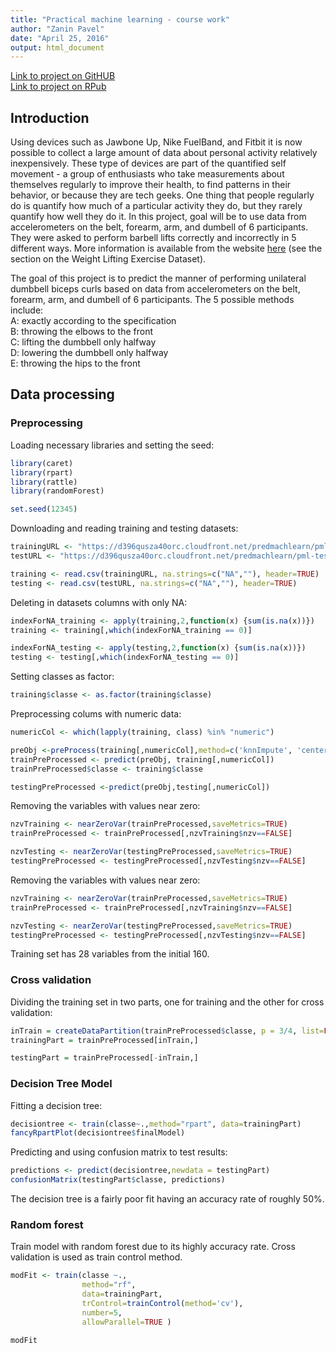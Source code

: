 ```yaml
---
title: "Practical machine learning - course work"
author: "Zanin Pavel"
date: "April 25, 2016"
output: html_document
---
```


[Link to project on GitHUB](https://github.com/Filareth2015/Practical-machine-learning)     
[Link to project on RPub]()

## Introduction     

Using devices such as Jawbone Up, Nike FuelBand, and Fitbit it is now possible to collect a large amount of data about personal activity relatively inexpensively. These type of devices are part of the quantified self movement - a group of enthusiasts who take measurements about themselves regularly to improve their health, to find patterns in their behavior, or because they are tech geeks. One thing that people regularly do is quantify how much of a particular activity they do, but they rarely quantify how well they do it. In this project, goal will be to use data from accelerometers on the belt, forearm, arm, and dumbell of 6 participants. They were asked to perform barbell lifts correctly and incorrectly in 5 different ways. More information is available from the website [here](http://groupware.les.inf.puc-rio.br/har) (see the section on the Weight Lifting Exercise Dataset).

The goal of this project is to predict the manner of performing unilateral dumbbell biceps curls based on data from accelerometers on the belt, forearm, arm, and dumbell of 6 participants. The 5 possible methods include:     
A: exactly according to the specification     
B: throwing the elbows to the front     
C: lifting the dumbbell only halfway    
D: lowering the dumbbell only halfway    
E: throwing the hips to the front     

## Data processing     

### Preprocessing 

Loading necessary libraries and setting the seed:    
```r
library(caret)
library(rpart)
library(rattle)
library(randomForest)

set.seed(12345)
```

Downloading and reading training and testing datasets:    
```r
trainingURL <- "https://d396qusza40orc.cloudfront.net/predmachlearn/pml-training.csv"
testURL <- "https://d396qusza40orc.cloudfront.net/predmachlearn/pml-testing.csv"

training <- read.csv(trainingURL, na.strings=c("NA",""), header=TRUE)
testing <- read.csv(testURL, na.strings=c("NA",""), header=TRUE)
```

Deleting in datasets columns with only NA:
```r
indexForNA_training <- apply(training,2,function(x) {sum(is.na(x))}) 
training <- training[,which(indexForNA_training == 0)]

indexForNA_testing <- apply(testing,2,function(x) {sum(is.na(x))}) 
testing <- testing[,which(indexForNA_testing == 0)]
```

Setting classes as factor:
```r
training$classe <- as.factor(training$classe)
```

Preprocessing colums with numeric data:
```r
numericCol <- which(lapply(training, class) %in% "numeric")

preObj <-preProcess(training[,numericCol],method=c('knnImpute', 'center', 'scale'))
trainPreProcessed <- predict(preObj, training[,numericCol])
trainPreProcessed$classe <- training$classe

testingPreProcessed <-predict(preObj,testing[,numericCol])
```

Removing the variables with values near zero:
```r
nzvTraining <- nearZeroVar(trainPreProcessed,saveMetrics=TRUE)
trainPreProcessed <- trainPreProcessed[,nzvTraining$nzv==FALSE]

nzvTesting <- nearZeroVar(testingPreProcessed,saveMetrics=TRUE)
testingPreProcessed <- testingPreProcessed[,nzvTesting$nzv==FALSE]
```

Removing the variables with values near zero:
```r
nzvTraining <- nearZeroVar(trainPreProcessed,saveMetrics=TRUE)
trainPreProcessed <- trainPreProcessed[,nzvTraining$nzv==FALSE]

nzvTesting <- nearZeroVar(testingPreProcessed,saveMetrics=TRUE)
testingPreProcessed <- testingPreProcessed[,nzvTesting$nzv==FALSE]
```

Training set has 28 variables from the initial 160. 

### Cross validation

Dividing the training set in two parts, one for training and the other for cross validation:
```r
inTrain = createDataPartition(trainPreProcessed$classe, p = 3/4, list=FALSE)
trainingPart = trainPreProcessed[inTrain,]

testingPart = trainPreProcessed[-inTrain,]
```

### Decision Tree Model

Fitting a decision tree: 
```r
decisiontree <- train(classe~.,method="rpart", data=trainingPart)
fancyRpartPlot(decisiontree$finalModel)
```

Predicting and using confusion matrix to test results: 
```r
predictions <- predict(decisiontree,newdata = testingPart)
confusionMatrix(testingPart$classe, predictions)
```

The decision tree is a fairly poor fit having an accuracy rate of roughly 50%.

### Random forest

Train model with random forest due to its highly accuracy rate. Cross validation is used as train control method.

```r
modFit <- train(classe ~.,
                method="rf", 
                data=trainingPart, 
                trControl=trainControl(method='cv'), 
                number=5, 
                allowParallel=TRUE )

modFit
```



